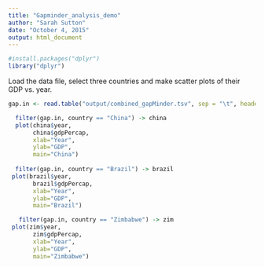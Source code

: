 ```yaml
---
title: "Gapminder_analysis_demo"
author: "Sarah Sutton"
date: "October 4, 2015"
output: html_document
---
```





```r
#install.packages("dplyr")
library("dplyr")
```


Load the data file, select three countries and make scatter plots of their GDP vs. year.

```r
gap.in <- read.table("output/combined_gapMinder.tsv", sep = "\t", header=TRUE)

  filter(gap.in, country == "China") -> china
  plot(china$year,
       china$gdpPercap,
       xlab="Year",
       ylab="GDP",
       main="China")
  
  filter(gap.in, country == "Brazil") -> brazil
 plot(brazil$year,
       brazil$gdpPercap,
       xlab="Year",
       ylab="GDP",
       main="Brazil")

   filter(gap.in, country == "Zimbabwe") -> zim
 plot(zim$year,
       zim$gdpPercap,
       xlab="Year",
       ylab="GDP",
       main="Zimbabwe") 

```